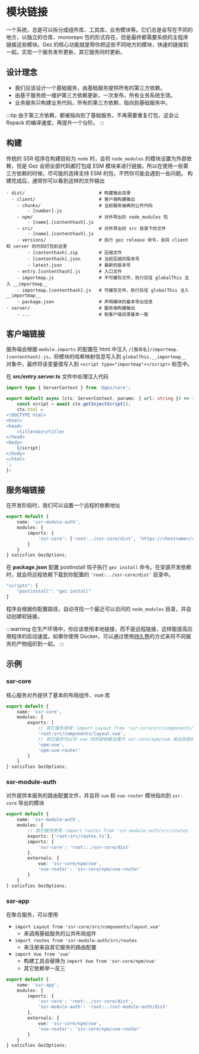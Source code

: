 # 模块链接
一个系统，总是可以拆分成组件库、工具库、业务模块等。它们总是会写在不同的地方，以独立的仓库、monorepo 包的形式存在，但是最终都需要系统的主程序链接这些模块。Gez 的核心功能就是帮你把这些不同地方的模块，快速的链接到一起。实现一个服务发布更新，其它服务同时更新。

## 设计理念
- 我们应该设计一个基础服务，由基础服务提供所有的第三方依赖。
- 由基于服务统一维护第三方依赖更新，一次发布，所有业务系统生效。
- 业务服务只构建业务代码，所有的第三方依赖，指向到基础服务中。

:::tip
由于第三方依赖，都被指向到了基础服务，不再需要重复打包，这会让 Rspack 的编译速度，再提升一个台阶。
:::

## 构建
传统的 SSR 程序在构建目标为 `node` 时，会将 `node_modules` 的模块设置为外部依赖，但是 Gez 会把全部代码都打包成 ESM 模块来进行链接。所以在使用一些第三方依赖的时候，尽可能的选择支持 ESM 的包，不然你可能会遇到一些问题。
构建完成后，通常你可以看到这样的文件输出
```
- dist/                            # 构建输出目录
  - client/                        # 客户端构建输出
    - chunks/                      # 当前服务抽离的公共代码
        - [number].js              
    - npm/                         # 对外导出的 node_modules 包
        - [name].[contenthash].js  
    - src/                         # 对外导出的 src 目录下的文件
        - [name].[contenthash].js  
    - versions/                    # 执行 gez release 命令，会将 client 和 server 的代码打包到这里
        - [contenthash].zip        # 压缩文件
        - [contenthash].json       # 当前压缩的版本号
        - latest.json              # 最新的版本号
    - entry.[contenthash].js       # 入口文件
    - importmap.js                 # 不可缓存文件，执行后往 globalThis 注入 __importmap__ 
    - importmap.[contenthash].js   # 可缓存文件，执行后往 globalThis 注入 __importmap__ 
    - package.json                 # 声明模块的基本导出信息
- server/                          # 服务端构建输出
    - ...                          # 和客户端目录基本一致
```


## 客户端链接
服务端会根据 `module.imports` 的配置在 html 中注入 `/[服务名]/importmap.[contenthash].js`，将模块的哈希映射信息写入到 `globalThis.__importmap__` 对象中，最终将该变量值写入到 `<script type="importmap"></script>` 标签中。

在 **src/entry.server.ts** 文件中处理注入代码
```ts
import type { ServerContext } from '@gez/core';

export default async (ctx: ServerContext, params: { url: string }) => {
    const script = await ctx.getInjectScript();
    ctx.html = `
<!DOCTYPE html>
<html>
<head>
    <title>Gez</title>
</head>
<body>
    ${script}
</body>
</html>
`;
};
```

## 服务端链接
在开发阶段时，我们可以设置一个远程的依赖地址
```ts
export default {
    name: 'ssr-module-auth',
    modules: {
        imports: {
            'ssr-core': ['root:../ssr-core/dist', 'https://<hostname>/ssr-core/versions/latest.json']
        }
    }
} satisfies GezOptions;
```
在 **package.json** 配置 postinstall 钩子执行 `gez install` 命令。在安装开发依赖时，就会将远程依赖下载到你配置的 `'root:../ssr-core/dist'` 目录中。

```ts
"scripts": {
    "postinstall": "gez install"
}
```
程序会根据你配置路径，自动寻找一个最近可以访问的 `node_modules` 目录，并自动创建软链接。

:::warning
在生产环境中，你应该使用本地链接，而不是远程链接，这样能提高应用程序的启动速度。如果你使用 Docker，可以通过使用[持久卷](https://docs.docker.com/engine/storage/volumes/)的方式来将不同服务的产物组织到一起。
:::

## 示例

### ssr-core
核心服务对外提供了基本的布局组件、vue 库
```ts
export default {
    name: 'ssr-core',
    modules: {
        exports: [
            // 其它服务使用：import Layout from 'ssr-core/src/components/layout.vue' 
            'root:src/components/layout.vue',
            // 其它服务可以将 vue 的外部依赖设置为 ssr-core/npm/vue 来达到依赖共享
            'npm:vue',
            'npm:vue-router'
        ]
    }
} satisfies GezOptions;
```
### ssr-module-auth
对外提供本服务的路由配置文件，并且将 `vue` 和 `vue-router` 模块指向到 `ssr-core` 导出的模块
```ts
export default {
    name: 'ssr-module-auth',
    modules: {
        // 其它服务使用：import routes from 'ssr-module-auth/src/routes
        exports: ['root:src/routes.ts'],
        imports: {
            'ssr-core': 'root:../ssr-core/dist'
        },
        externals: {
            vue: 'ssr-core/npm/vue',
            'vue-router': 'ssr-core/npm/vue-router'
        }
    }
} satisfies GezOptions;
```
### ssr-app
在聚合服务，可以使用
- `import Layout from 'ssr-core/src/components/layout.vue'`
    - 来调用基础服务的公共布局组件
- `import routes from 'ssr-module-auth/src/routes`
    - 来注册来自其它服务的路由配置
- `import Vue from 'vue'`
    - 构建工具会替换为 `import Vue from 'ssr-core/npm/vue'`
    - 其它依赖举一反三
```ts
export default {
    name: 'ssr-app',
    modules: {
        imports: {
            'ssr-core': 'root:../ssr-core/dist',
            'ssr-module-auth': 'root:../ssr-module-auth/dist'
        },
        externals: {
            vue: 'ssr-core/npm/vue',
            'vue-router': 'ssr-core/npm/vue-router'
        }
    }
} satisfies GezOptions;
```